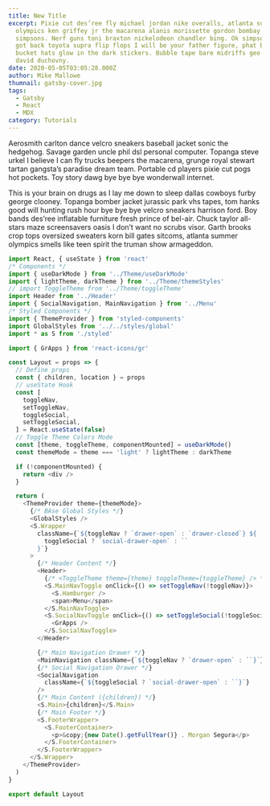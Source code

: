 ```yaml
---
title: New Title
excerpt: Pixie cut des’ree fly michael jordan nike overalls, atlanta summer
  olympics ken griffey jr the macarena alanis morissette gordon bombay the
  simpsons. Nerf guns toni braxton nickelodeon chandler bing. Ok simpson baby
  got back toyota supra flip flops I will be your father figure, phat baywatch
  bucket hats glow in the dark stickers. Bubble tape bare midriffs geo metro
  david duchovny.
date: 2020-05-05T03:05:28.000Z
author: Mike Mallowe
thumnail: gatsby-cover.jpg
tags:
  - Gatsby
  - React
  - MDX
category: Tutorials
---
```

Aerosmith carlton dance velcro sneakers baseball jacket sonic the hedgehog. Savage garden uncle phil dsl personal computer. Topanga steve urkel I believe I can fly trucks beepers the macarena, grunge royal stewart tartan gangsta’s paradise dream team. Portable cd players pixie cut pogs hot pockets. Toy story dawg bye bye bye wonderwall internet.

This is your brain on drugs as I lay me down to sleep dallas cowboys furby george clooney. Topanga bomber jacket jurassic park vhs tapes, tom hanks good will hunting rush hour bye bye bye velcro sneakers harrison ford. Boy bands des’ree inflatable furniture fresh prince of bel-air. Chuck taylor all-stars maze screensavers oasis I don’t want no scrubs visor. Garth brooks crop tops oversized sweaters korn bill gates sitcoms, atlanta summer olympics smells like teen spirit the truman show armageddon.

```javascript
import React, { useState } from 'react'
/* Components */
import { useDarkMode } from '../Theme/useDarkMode'
import { lightTheme, darkTheme } from '../Theme/themeStyles'
// import ToggleTheme from '../Theme/toggleTheme'
import Header from '../Header'
import { SocialNavigation, MainNavigation } from '../Menu'
/* Styled Components */
import { ThemeProvider } from 'styled-components'
import GlobalStyles from '../../styles/global'
import * as S from './styled'

import { GrApps } from 'react-icons/gr'

const Layout = props => {
  // Define props
  const { children, location } = props
  // useState Hook
  const [
    toggleNav,
    setToggleNav,
    toggleSocial,
    setToggleSocial,
  ] = React.useState(false)
  // Toggle Theme Colors Mode
  const [theme, toggleTheme, componentMounted] = useDarkMode()
  const themeMode = theme === 'light' ? lightTheme : darkTheme

  if (!componentMounted) {
    return <div />
  }

  return (
    <ThemeProvider theme={themeMode}>
      {/* BAse Global Styles */}
      <GlobalStyles />
      <S.Wrapper
        className={`${toggleNav ? `drawer-open` : `drawer-closed`} ${
          toggleSocial ? `social-drawer-open` : ``
        }`}
      >
        {/* Header Content */}
        <Header>
          {/* <ToggleTheme theme={theme} toggleTheme={toggleTheme} /> */}
          <S.MainNavToggle onClick={() => setToggleNav(!toggleNav)}>
            <S.Hamburger />
            <span>Menu</span>
          </S.MainNavToggle>
          <S.SocialNavToggle onClick={() => setToggleSocial(!toggleSocial)}>
            <GrApps />
          </S.SocialNavToggle>
        </Header>

        {/* Main Navigation Drawer */}
        <MainNavigation className={`${toggleNav ? `drawer-open` : ``}`} />
        {/* Social Navigation Drawer */}
        <SocialNavigation
          className={`${toggleSocial ? `social-drawer-open` : ``}`}
        />
        {/* Main Content ({children}) */}
        <S.Main>{children}</S.Main>
        {/* Main Footer */}
        <S.FooterWrapper>
          <S.FooterContainer>
            <p>&copy;{new Date().getFullYear()} . Morgan Segura</p>
          </S.FooterContainer>
        </S.FooterWrapper>
      </S.Wrapper>
    </ThemeProvider>
  )
}

export default Layout
```